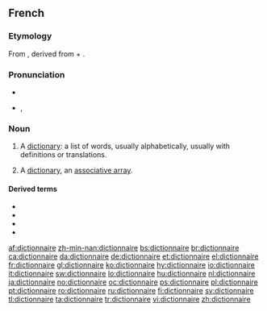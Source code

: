 ==French==

===Etymology===
From {{etyl|ML.|fr}} {{term|dictionarium|dictiōnārium|dictionary|lang=la}}, derived from {{etyl|la|fr}} {{term|dictio|dictiō|saying, speaking|lang=la}} + {{term|-arium|-ārium|lang=la}}.

===Pronunciation===
* {{audio|Fr-un dictionnaire-fr-ouest.ogg|audio}}
* {{IPA|lang=fr|/dik.sjɔ.nɛʁ/}}, {{SAMPA|/dik.sjO.nER/}}

===Noun===
{{fr-noun|m}}

# A [[dictionary]]: a list of words, usually alphabetically, usually with definitions or translations.
# {{computing|lang=fr}} A [[dictionary]], an [[associative array]].

====Derived terms====
* {{l|fr|dictionnairique}}
* {{l|fr|dictionnarisé}}
* {{l|fr|dictionnariser}}
* {{l|fr|dictionnariste}}

[[af:dictionnaire]]
[[zh-min-nan:dictionnaire]]
[[bs:dictionnaire]]
[[br:dictionnaire]]
[[ca:dictionnaire]]
[[da:dictionnaire]]
[[de:dictionnaire]]
[[et:dictionnaire]]
[[el:dictionnaire]]
[[fr:dictionnaire]]
[[gl:dictionnaire]]
[[ko:dictionnaire]]
[[hy:dictionnaire]]
[[io:dictionnaire]]
[[it:dictionnaire]]
[[sw:dictionnaire]]
[[lo:dictionnaire]]
[[hu:dictionnaire]]
[[nl:dictionnaire]]
[[ja:dictionnaire]]
[[no:dictionnaire]]
[[oc:dictionnaire]]
[[ps:dictionnaire]]
[[pl:dictionnaire]]
[[pt:dictionnaire]]
[[ro:dictionnaire]]
[[ru:dictionnaire]]
[[fi:dictionnaire]]
[[sv:dictionnaire]]
[[tl:dictionnaire]]
[[ta:dictionnaire]]
[[tr:dictionnaire]]
[[vi:dictionnaire]]
[[zh:dictionnaire]]